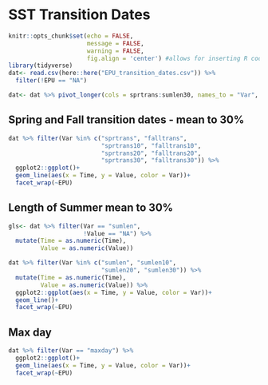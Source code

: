 # SST Transition Dates


```r
knitr::opts_chunk$set(echo = FALSE,
                      message = FALSE,
                      warning = FALSE,
                      fig.align = 'center') #allows for inserting R code into captions
library(tidyverse)
dat<- read.csv(here::here("EPU_transition_dates.csv")) %>% 
  filter(!EPU == "NA")

dat<- dat %>% pivot_longer(cols = sprtrans:sumlen30, names_to = "Var", values_to = "Value")
```


## Spring and Fall transition dates - mean to 30%

```r
dat %>% filter(Var %in% c("sprtrans", "falltrans",
                          "sprtrans10", "falltrans10",
                          "sprtrans20", "falltrans20",
                          "sprtrans30", "falltrans30")) %>% 
  ggplot2::ggplot()+
  geom_line(aes(x = Time, y = Value, color = Var))+
  facet_wrap(~EPU)
```

## Length of Summer mean to 30%

```r
gls<- dat %>% filter(Var == "sumlen", 
                     !Value == "NA") %>% 
  mutate(Time = as.numeric(Time), 
         Value = as.numeric(Value))

dat %>% filter(Var %in% c("sumlen", "sumlen10", 
                          "sumlen20", "sumlen30")) %>%
  mutate(Time = as.numeric(Time), 
         Value = as.numeric(Value)) %>% 
  ggplot2::ggplot(aes(x = Time, y = Value, color = Var))+
  geom_line()+
  facet_wrap(~EPU)


```

## Max day

```r
dat %>% filter(Var == "maxday") %>% 
  ggplot2::ggplot()+
  geom_line(aes(x = Time, y = Value, color = Var))+
  facet_wrap(~EPU)

```
